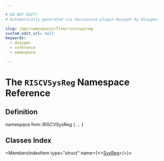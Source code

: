 ```yaml
---

# DO NOT EDIT!
# Automatically generated via docusaurus-plugin-doxygen by Doxygen.

slug: /api/namespaces/llvm/riscvsysreg
custom_edit_url: null
keywords:
  - doxygen
  - reference
  - namespace

---
```





# The `RISCVSysReg` Namespace Reference

<DoxygenPage pluginConfig={pluginConfig}>



## Definition

<CodeBlock>namespace llvm::RISCVSysReg &#123; ... &#125;</CodeBlock>

## Classes Index

<MembersIndex>

<MembersIndexItem
  type="struct"
  name={<><a href="/docs/api/structs/llvm/riscvsysreg/sysreg">SysReg</a></>}>
</MembersIndexItem>

</MembersIndex>


</DoxygenPage>
